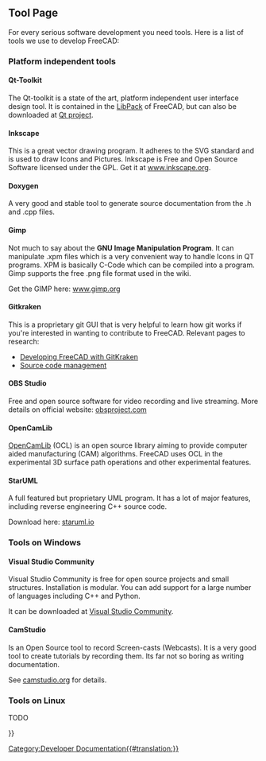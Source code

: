 <languages/>
<translate>

<!--T:21-->
{{Docnav
|[[Third_Party_Libraries|Third Party Libraries]]
|[[Tracker|Tracker]]
}}

</translate>
{{TOCright}}
<translate>

== Tool Page == <!--T:25-->

<!--T:1-->
For every serious software development you need tools. Here is a list of tools we use to develop FreeCAD:

=== Platform independent tools === <!--T:26-->

==== Qt-Toolkit ==== <!--T:27-->

<!--T:2-->
The Qt-toolkit is a state of the art, platform independent user interface design tool. It is contained in the [[Third Party Libraries|LibPack]] of FreeCAD, but can also be downloaded at [https://qt-project.org/downloads Qt project].

==== Inkscape ==== <!--T:28-->

<!--T:3-->
This is a great vector drawing program. It adheres to the SVG standard and is used to draw Icons and Pictures. Inkscape is Free and Open Source Software licensed under the GPL. Get it at [https://inkscape.org www.inkscape.org].

==== Doxygen ==== <!--T:29-->

<!--T:4-->
A very good and stable tool to generate source documentation from the .h and .cpp files.

==== Gimp ==== <!--T:30-->

<!--T:5-->
Not much to say about the '''GNU Image Manipulation Program'''. It can manipulate .xpm files which is a very convenient way to handle Icons in QT programs. XPM is basically C-Code which can be compiled into a program. Gimp supports the free .png file format used in the wiki.

<!--T:6-->
Get the GIMP here: [https://gimp.org www.gimp.org]

==== Gitkraken ==== <!--T:31-->

<!--T:20-->
This is a proprietary git GUI that is very helpful to learn how git works if you're interested in wanting to contribute to FreeCAD. Relevant pages to research:
* [[Developing_FreeCAD_with_GitKraken|Developing FreeCAD with GitKraken]]
* [[Source_code_management|Source code management]]

==== OBS Studio ==== <!--T:32-->

<!--T:23-->
Free and open source software for video recording and live streaming. More details on official website: [https://obsproject.com/ obsproject.com]

==== OpenCamLib ==== <!--T:33-->

<!--T:24-->
[[OpenCamLib|OpenCamLib]] (OCL) is an open source library aiming to provide computer aided manufacturing (CAM) algorithms. FreeCAD uses OCL in the experimental 3D surface path operations and other experimental features. 

==== StarUML ==== <!--T:34-->

<!--T:14-->
A full featured but proprietary UML program. It has a lot of major features, including reverse engineering C++ source code.

<!--T:15-->
Download here: [https://staruml.io staruml.io]

=== Tools on Windows === <!--T:7-->

==== Visual Studio Community ==== <!--T:35-->

<!--T:8-->
Visual Studio Community is free for open source projects and small structures. Installation is modular. You can add support for a large number of languages including C++ and Python.

<!--T:9-->
It can be downloaded at [https://visualstudio.microsoft.com/fr/vs/community Visual Studio Community].

==== CamStudio ==== <!--T:36-->

<!--T:10-->
Is an Open Source tool to record Screen-casts (Webcasts). It is a very good tool to create tutorials by recording them. Its far not so boring as writing documentation.

<!--T:11-->
See [https://camstudio.org camstudio.org] for details.

=== Tools on Linux === <!--T:16-->

<!--T:17-->
TODO


<!--T:18-->
{{Docnav
|[[Third_Party_Libraries|Third Party Libraries]]
|[[Tracker|Tracker]]
}}

</translate>
{{Userdocnavi{{#translation:}}}}
[[Category:Developer Documentation{{#translation:}}]]
{{clear}}
